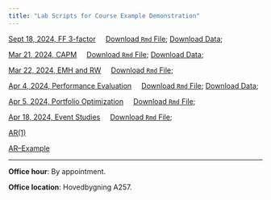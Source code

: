 ```yaml
---
title: "Lab Scripts for Course Example Demonstration"
---
```



[Sept 18, 2024, FF 3-factor](FF_factors.html) &nbsp;&nbsp;&nbsp;  [Download `Rmd` File](FF_factors.Rmd); [Download Data](https://drive.google.com/file/d/1N0zdMqasX3p0NcODSBcJvDZlNLHYePjm/view?usp=share_link);

[Mar 21, 2024, CAPM](w1.html) &nbsp;&nbsp;&nbsp;  [Download `Rmd` File](w1.rmd); [Download Data](https://github.com/my1396/EK369E/tree/main/data);


[Mar 22, 2024, EMH and RW](w2.html) &nbsp;&nbsp;&nbsp;  [Download `Rmd` File](w2.rmd); 

[Apr 4, 2024, Performance Evaluation](w3.html) &nbsp;&nbsp;&nbsp;  [Download `Rmd` File](w3.Rmd); [Download Data](https://drive.google.com/file/d/10NJb6yGyDe6I1G9oTgKbQLvP7zNU9u4m/view?usp=drive_link);

[Apr 5, 2024, Portfolio Optimization](w4.html) &nbsp;&nbsp;&nbsp;  [Download `Rmd` File](w4.Rmd); 

[Apr 18, 2024, Event Studies](w5.html) &nbsp;&nbsp;&nbsp;  [Download `Rmd` File](w5.Rmd); 

[AR(1)](timeSeries1.html)

[AR--Example](AR_example.html)


<hr>

**Office hour**: By appointment.

**Office location**: Hovedbygning A257.


